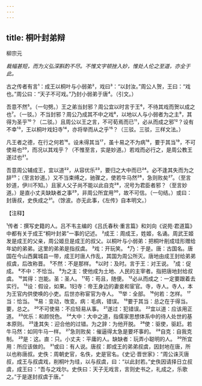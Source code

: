 ```yaml
---
---
---
```

title: 桐叶封弟辩
---



柳宗元

*裁幅甚短，而为义弘深斟酌不尽。不惟文字顿挫入妙，惟处人伦之至道，亦全于此。*

古之传者有言¹：成王以桐叶与小弱弟²，戏曰³：“以封汝。”周公人贺，王曰：“戏也。”周公曰：“天子不可戏。”乃封小弱弟于唐⁴。（引文。）

吾意不然⁵。（一句劈。）王之弟当封邪？周公宜以时言于王⁶，不待其戏而贺以成之也⁷。（一驳。）不当封邪？周公乃成其不中之戏⁸，以地以人与小弱者为之主⁹，其得为圣乎¹⁰？（二驳。）且周公以王之言，不可荀焉而已¹¹，必从而成之邪¹²？设有不幸¹³，王以桐叶戏妇寺¹⁴，亦将举而从之乎¹⁵？（三驳。三驳，三样文法。）

凡王者之德，在行之何若¹⁶。设未得其当¹⁷，虽十易之不为病¹⁸，要于其当¹⁹，不可使易也²⁰，而况以其戏乎？（不惟至言，实是妙道。）若戏而必行之，是周公教王遂过也²¹。

吾意周公辅成王，宜以道²²，从容优乐²³，要归之大中而已²⁴。必不逢其失而为之辞²⁵；（至言妙道。）又不当束缚之，驰骤之，使若牛马然²⁶，急则败矣²⁷。（至言妙道，伊川不知。）且家人父子尚不能以此自克²⁸，况号为君臣者邪？（至言妙道。）是直小丈夫缺缺者之事²⁹，非周公所宜用³⁰，故不可信。（一句结。）或曰：封唐叔，史佚成之³¹。（馀波。亦无此事，《左传》自本明文。）

【注释】

¹传者：撰写史籍的人。吕不韦主编的《吕氏春秋·重言篇》和刘向《说苑·君道篇》中都有关于成王“桐叶封弟”一事的记述。
²成王：周成王，姓姬，名诵。周武王姬发是成王的父亲，周公姬旦是成王的叔父。以桐叶与小弱弟：把桐叶削成珪形赠给年幼的弟弟。这里的弟弟是指叔虞。
³戏：开玩笑。
⁴乃：于是。唐：古国名。唐国在今山西冀城县一带，成王时唐人作乱，其国为周公所灭。唐地由成王封给弟弟叔虞，后改称晋。
⁵不然：不是那样。
⁶以时：及时。言于王：对王说。
⁷成：促成。
⁸不中：不恰当。
⁹为之主：使他成为土地、人民的主宰者。指把唐地封给叔虞。
¹⁰其得：岂能。圣：圣人。
¹¹苟：苟且，随便。
¹²必从而成之：一定要跟着去实行。
¹³设：假设，如果。1妇寺：帝王身边的妻妾和宦官。寺，寺人。寺人，本为王官内供使唤的小吏。后世亦称宦官为寺人。
¹⁵举：全部。
¹⁶何若：怎样。
¹⁷当：恰当。
¹⁸易：变动，攺变。病：毛病，错误。
¹⁹要于其当：总之在于得当。要，总之。
²⁰不可使易：不应轻易从事。
²¹遂过：犯错误。
²²宜以道：应该用正道。
²³优乐：和颜悦色。
²⁴大中：大中之道，指儒家思想体系中的待人处世的基本原则。
²⁵逢其失：迎合他的过错。为之辞：为他开脱。
²⁶使：驱使，驱赶。若牛马然：如同牛马一样。
²⁷急则败矣：催逼得太急是要坏事的。
²⁸自克：自我克制。
²⁹是：这。直：只。小丈夫：平庸的人。缺缺者：玩弄小聪明的人。
³⁰所宜用：所应该做的。
³¹或曰：有人说。唐叔：即成王的弟弟叔虞，因封地在唐，所以也称唐叔。史佚：周朝史官，名佚，史是官名。《史记·晋世家》：“周公诛灭唐叔，成王与叔虞戏，削桐叶为珪，以与叔虞，曰：“以此封若。”史佚因请择日立叔虞，成王曰：“吾与之戏尔。史佚曰：天子无戏言，言则史书之，礼成之，乐歌之。”于是遂封叔虞于唐。”